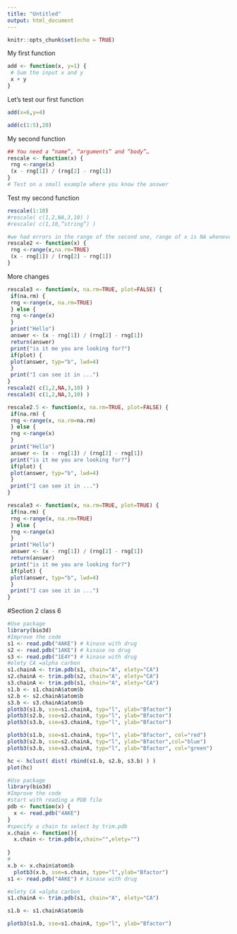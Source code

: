 ```yaml
---
title: "Untitled"
output: html_document
---
```


```r
knitr::opts_chunk$set(echo = TRUE)
```

My first function
```r
add <- function(x, y=1) {
 # Sum the input x and y
 x + y
}
```


Let's test our first function
```r
add(x=6,y=4)
```

```r
add(c(1:5),20)

```


My second function
```r
## You need a “name”, “arguments” and “body”…
rescale <- function(x) {
 rng <-range(x)
 (x - rng[1]) / (rng[2] - rng[1])
}
# Test on a small example where you know the answer

```
Test my second function

```r
rescale(1:10)
#rescale( c(1,2,NA,3,10) )
#rescale( c(1,10,”string”) )

```

```r
#we had errors in the range of the second one, range of x is NA whenever the array has NA. 
rescale2 <- function(x) {
 rng <-range(x,na.rm=TRUE)
 (x - rng[1]) / (rng[2] - rng[1])
}
```
More changes 
```r
rescale3 <- function(x, na.rm=TRUE, plot=FALSE) {
 if(na.rm) {
 rng <-range(x, na.rm=TRUE)
 } else {
 rng <-range(x)
 }
 print("Hello")
 answer <- (x - rng[1]) / (rng[2] - rng[1])
 return(answer)
 print("is it me you are looking for?")
 if(plot) {
 plot(answer, typ="b", lwd=4)
 }
 print("I can see it in ...")
}
rescale2( c(1,2,NA,3,10) )
rescale3( c(1,2,NA,3,10) )

```
```r
rescale2.5 <- function(x, na.rm=TRUE, plot=FALSE) {
 if(na.rm) {
 rng <-range(x, na.rm=na.rm)
 } else {
 rng <-range(x)
 }
 print("Hello")
 answer <- (x - rng[1]) / (rng[2] - rng[1])
 print("is it me you are looking for?")
 if(plot) {
 plot(answer, typ="b", lwd=4)
 }
 print("I can see it in ...")
}
```

```r
rescale3 <- function(x, na.rm=TRUE, plot=TRUE) {
 if(na.rm) {
 rng <-range(x, na.rm=TRUE)
 } else {
 rng <-range(x)
 }
 print("Hello")
 answer <- (x - rng[1]) / (rng[2] - rng[1])
 return(answer)
 print("is it me you are looking for?")
 if(plot) {
 plot(answer, typ="b", lwd=4)
 }
 print("I can see it in ...")
}
```



#Section 2 class 6
```r
#Use package
library(bio3d)
#Improve the code
s1 <- read.pdb("4AKE") # kinase with drug
s2 <- read.pdb("1AKE") # kinase no drug
s3 <- read.pdb("1E4Y") # kinase with drug
#elety CA =alpha carbon
s1.chainA <- trim.pdb(s1, chain="A", elety="CA")
s2.chainA <- trim.pdb(s2, chain="A", elety="CA")
s3.chainA <- trim.pdb(s1, chain="A", elety="CA")
s1.b <- s1.chainA$atom$b
s2.b <- s2.chainA$atom$b
s3.b <- s3.chainA$atom$b
plotb3(s1.b, sse=s1.chainA, typ="l", ylab="Bfactor")
plotb3(s2.b, sse=s2.chainA, typ="l", ylab="Bfactor")
plotb3(s3.b, sse=s3.chainA, typ="l", ylab="Bfactor")
```
```r
plotb3(s1.b, sse=s1.chainA, typ="l", ylab="Bfactor", col="red")
plotb3(s2.b, sse=s2.chainA, typ="l", ylab="Bfactor",col="blue")
plotb3(s3.b, sse=s3.chainA, typ="l", ylab="Bfactor", col="green")
```


```r
hc <- hclust( dist( rbind(s1.b, s2.b, s3.b) ) )
plot(hc)
```

```r
#Use package
library(bio3d)
#Improve the code
#start with reading a PDB file
pdb <- function(x) {
  x <- read.pdb("4AKE")
}
#specify a chain to select by trim.pdb
x.chain <- function(){
  x.chain <- trim.pdb(x,chain="",elety="")
  
}
#  
x.b <- x.chain$atom$b
  plotb3(x.b, sse=s.chain, type="l",ylab="Bfactor")
s1 <- read.pdb("4AKE") # kinase with drug

#elety CA =alpha carbon
s1.chainA <- trim.pdb(s1, chain="A", elety="CA")

s1.b <- s1.chainA$atom$b

plotb3(s1.b, sse=s1.chainA, typ="l", ylab="Bfactor")

```


